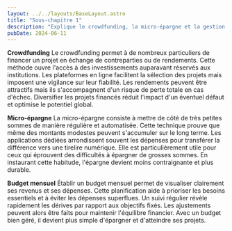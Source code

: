 ```yaml
---
layout: ../../layouts/BaseLayout.astro
title: "Sous-chapitre 1"
description: "Explique le crowdfunding, la micro-épargne et la gestion du budget mensuel."
pubDate: 2024-06-11
---
```


**Crowdfunding**
Le crowdfunding permet à de nombreux particuliers de financer un projet en échange de contreparties ou de rendements. Cette méthode ouvre l'accès à des investissements auparavant réservés aux institutions. Les plateformes en ligne facilitent la sélection des projets mais imposent une vigilance sur leur fiabilité. Les rendements peuvent être attractifs mais ils s'accompagnent d'un risque de perte totale en cas d'échec. Diversifier les projets financés réduit l'impact d'un éventuel défaut et optimise le potentiel global.

**Micro-épargne**
La micro-épargne consiste à mettre de côté de très petites sommes de manière régulière et automatisée. Cette technique prouve que même des montants modestes peuvent s'accumuler sur le long terme. Les applications dédiées arrondissent souvent les dépenses pour transférer la différence vers une tirelire numérique. Elle est particulièrement utile pour ceux qui éprouvent des difficultés à épargner de grosses sommes. En instaurant cette habitude, l'épargne devient moins contraignante et plus durable.

**Budget mensuel**
Établir un budget mensuel permet de visualiser clairement ses revenus et ses dépenses. Cette planification aide à prioriser les besoins essentiels et à éviter les dépenses superflues. Un suivi régulier révèle rapidement les dérives par rapport aux objectifs fixés. Les ajustements peuvent alors être faits pour maintenir l'équilibre financier. Avec un budget bien géré, il devient plus simple d'épargner et d'atteindre ses projets.

